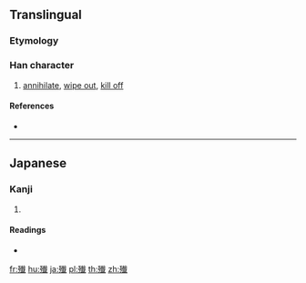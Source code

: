 {{also|殲}}
==Translingual==
{{Han simplified forms|殲|殱|歼}}

===Etymology===
{{Han simp|殲|f=韱|t=韯}}

===Han character===
{{Han char|rn=78|rad=歹|as=15|sn=19|four=|canj=MNJIM|ids=⿰歹韯}}

# [[annihilate]], [[wipe out]], [[kill off]]

====References====
* {{Han ref|kx=0584.041|hdz=21396.021|uh=6BB1|ud=27569}}

----

==Japanese==

===Kanji===
{{ja-kanji|grade=|rs=歹15}}

# {{defn|lang=ja|sort=歹15}}

====Readings====
* {{ja-readings|on=[[せん]] (sen)|kun=[[つくす]] (tsukusu), [[ほろぼす]] (horobosu)}}

[[fr:殱]]
[[hu:殱]]
[[ja:殱]]
[[pl:殱]]
[[th:殱]]
[[zh:殱]]